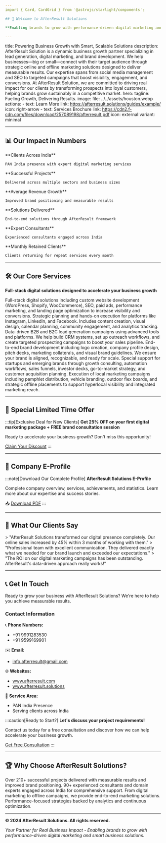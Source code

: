 ```yaml
---
import { Card, CardGrid } from '@astrojs/starlight/components';

## 🚀 Welcome to AfterResult Solutions

**Enabling brands to grow with performance-driven digital marketing and smart business solutions.**

---
```

title: Powering Business Growth with Smart, Scalable Solutions
description: AfterResult Solution is a dynamic business growth partner specializing in lead generation, digital marketing, and brand development. We help businesses—big or small—connect with their target audience through strategic online and offline marketing solutions designed to deliver measurable results. Our expertise spans from social media management and SEO to targeted campaigns that boost visibility, engagement, and conversions. At AfterResult Solution, we are committed to driving real impact for our clients by transforming prospects into loyal customers, helping brands grow sustainably in a competitive market.
hero:
  tagline: Fueling Growth, Delivering Results.
  image:
    file: ../../assets/houston.webp
  actions:
    - text: Learn More
      link: https://afterresult.solutions/guides/example/
      icon: right-arrow
    - text: Services Brochure
      link: https://cdn2.f-cdn.com/files/download/257089198/afterresult.pdf
      icon: external
      variant: minimal

---

## 📊 Our Impact in Numbers

<CardGrid stagger>
  <Card title="100+" icon="star">
    **Clients Across India**
    
    PAN India presence with expert digital marketing services
  </Card>
  
  <Card title="210+" icon="rocket">
    **Successful Projects**
    
    Delivered across multiple sectors and business sizes
  </Card>
  
  <Card title="30%↑" icon="up-caret">
    **Average Revenue Growth**
    
    Improved brand positioning and measurable results
  </Card>
  
  <Card title="550+" icon="puzzle">
    **Solutions Delivered**
    
    End-to-end solutions through AfterResult framework
  </Card>
  
  <Card title="90+" icon="user">
    **Expert Consultants**
    
    Experienced consultants engaged across India
  </Card>
  
  <Card title="68+" icon="heart">
    **Monthly Retained Clients**
    
    Clients returning for repeat services every month
  </Card>
</CardGrid>

---

## 🛠️ Our Core Services

**Full-stack digital solutions designed to accelerate your business growth**

<CardGrid stagger>
  <Card title="Digital Marketing & Web Development" icon="laptop">
    Full-stack digital solutions including custom website development (WordPress, Shopify, WooCommerce), SEO, paid ads, performance marketing, and landing page optimization to increase visibility and conversions.
  </Card>

  <Card title="Social Media Strategy & Management" icon="twitter">
    Strategic planning and hands-on execution for platforms like Instagram, LinkedIn, and Facebook. Includes content creation, visual design, calendar planning, community engagement, and analytics tracking.
  </Card>

  <Card title="Lead Generation & Business Prospecting" icon="magnifier">
    Data-driven B2B and B2C lead generation campaigns using advanced tools and platforms. We help build CRM systems, set up outreach workflows, and create targeted prospecting campaigns to boost your sales pipeline.
  </Card>

  <Card title="Branding, Identity & Design" icon="paintbrush">
    End-to-end brand development including logo creation, company profile design, pitch decks, marketing collaterals, and visual brand guidelines. We ensure your brand is aligned, recognizable, and ready for scale.
  </Card>

  <Card title="Startup Growth & Business Development" icon="rocket">
    Special support for startups and emerging brands through growth consulting, automation workflows, sales funnels, investor decks, go-to-market strategy, and customer acquisition planning.
  </Card>

  <Card title="Offline Marketing & Local Visibility" icon="map">
    Execution of local marketing campaigns including pamphlet distribution, vehicle branding, outdoor flex boards, and strategic offline placements to support hyperlocal visibility and integrated marketing reach.
  </Card>
</CardGrid>

---

## 🎯 Special Limited Time Offer

:::tip[Exclusive Deal for New Clients]
**Get 25% OFF on your first digital marketing package + FREE brand consultation session**

Ready to accelerate your business growth? Don't miss this opportunity!

[Claim Your Discount](/contact/)
:::

---

## 📄 Company E-Profile

:::note[Download Our Complete Profile]
**AfterResult Solutions E-Profile**

Complete company overview, services, achievements, and statistics. Learn more about our expertise and success stories.

📥 [Download PDF](https://cdn2.f-cdn.com/files/download/257089198/afterresult.pdf)
:::

---

## 💬 What Our Clients Say

<CardGrid stagger>
  <Card title="Tech Startup CEO" icon="star">
    > "AfterResult Solutions transformed our digital presence completely. Our online sales increased by 45% within 3 months of working with them."
  </Card>
  
  <Card title="E-commerce Brand Owner" icon="star">
    > "Professional team with excellent communication. They delivered exactly what we needed for our brand launch and exceeded our expectations."
  </Card>
  
  <Card title="SME Business Owner" icon="star">
    > "The ROI on our digital marketing campaigns has been outstanding. AfterResult's data-driven approach really works!"
  </Card>
</CardGrid>

---

## 📞 Get In Touch

Ready to grow your business with AfterResult Solutions? We're here to help you achieve measurable results.

### Contact Information

📞 **Phone Numbers:**
- +91 9991283530
- +91 9599169901

✉️ **Email:**
- info.afterresult@gmail.com

🌐 **Websites:**
- www.afterresult.com
- www.afterresult.solutions

📍 **Service Area:**
- PAN India Presence
- Serving clients across India

:::caution[Ready to Start?]
**Let's discuss your project requirements!**

Contact us today for a free consultation and discover how we can help accelerate your business growth.

[Get Free Consultation](/contact/)
:::

---

## 🏆 Why Choose AfterResult Solutions?

<CardGrid>
  <Card title="Proven Track Record" icon="trophy">
    Over 210+ successful projects delivered with measurable results and improved brand positioning.
  </Card>
  
  <Card title="Expert Team" icon="user">
    90+ experienced consultants and domain experts engaged across India for comprehensive support.
  </Card>
  
  <Card title="Full-Service Agency" icon="puzzle">
    From digital marketing to offline campaigns, we provide end-to-end marketing solutions.
  </Card>
  
  <Card title="Data-Driven Approach" icon="chart">
    Performance-focused strategies backed by analytics and continuous optimization.
  </Card>
</CardGrid>

---

**© 2024 AfterResult Solutions. All rights reserved.**

*Your Partner for Real Business Impact - Enabling brands to grow with performance-driven digital marketing and smart business solutions.*
